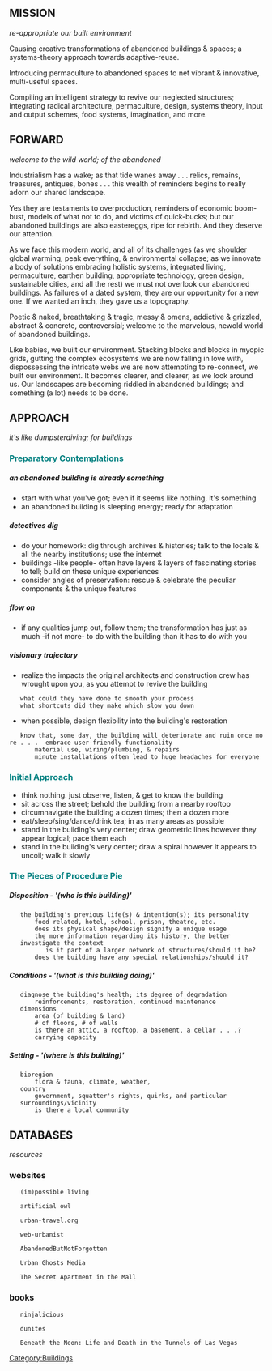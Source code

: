 == '''MISSION''' ==
''re-appropriate our built environment''


Causing creative transformations of abandoned buildings & spaces; a systems-theory approach towards adaptive-reuse.

Introducing permaculture to abandoned spaces to net vibrant & innovative, multi-useful spaces.

Compiling an intelligent strategy to revive our neglected structures; integrating radical architecture, permaculture, design, systems theory, input and output schemes, food systems, imagination, and more. 

== '''FORWARD''' ==
''welcome to the wild world; of the abandoned''


Industrialism has a wake; as that tide wanes away . . . relics, remains, treasures, antiques, bones . . . this wealth of reminders begins to really adorn our shared landscape. 

Yes they are testaments to overproduction, reminders of economic boom-bust, models of what not to do, and victims of quick-bucks; but our abandoned buildings are also eastereggs, ripe for rebirth. And they deserve our attention.

As we face this modern world, and all of its challenges (as we shoulder global warming, peak everything, & environmental collapse; as we innovate a body of solutions embracing holistic systems, integrated living, permaculture, earthen building, appropriate technology, green design, sustainable cities, and all the rest) we must not overlook our abandoned buildings. 
As failures of a dated system, they are our opportunity for a new one.
If we wanted an inch, they gave us a topography.

Poetic & naked, breathtaking & tragic, messy & omens, addictive & grizzled, abstract & concrete, controversial; welcome to the marvelous, newold world of abandoned buildings. 

Like babies, we built our environment. Stacking blocks and blocks in myopic grids, gutting the complex ecosystems we are now falling in love with, dispossessing the intricate webs we are now attempting to re-connect, we built our environment. 
It becomes clearer, and clearer, as we look around us. Our landscapes are becoming riddled in abandoned buildings; and something (a lot) needs to be done.

== '''APPROACH''' ==
''it's like dumpsterdiving; for buildings''


===<font color="teal">Preparatory Contemplations</font>===

=====an abandoned building is already something=====

*start with what you've got; even if it seems like nothing, it's something
*an abandoned building is sleeping energy; ready for adaptation

=====detectives dig=====
*do your homework: dig through archives & histories; talk to the locals 	& all the nearby institutions; use the internet
*buildings -like people- often have layers & layers of fascinating 	stories to tell; build on these unique experiences
*consider angles of preservation: rescue & celebrate the peculiar 	components & the unique features

=====flow on=====
*if any qualities jump out, follow them; the transformation has just as much -if not more- to do with the building than it has to do with you

=====visionary trajectory=====
*realize the impacts the original architects and construction crew has wrought upon you, as you attempt to revive the building
	what could they have done to smooth your process
	what shortcuts did they make which slow you down
*when possible, design flexibility into the building's restoration
	know that, some day, the building will deteriorate and ruin once more . . .  embrace user-friendly functionality
		material use, wiring/plumbing, & repairs 
		minute installations often lead to huge headaches for everyone


===<font color="teal">Initial Approach</font>===

*think nothing. just observe, listen, & get to know the building
*sit across the street; behold the building from a nearby rooftop
*circumnavigate the building a dozen times; then a dozen more
*eat/sleep/sing/dance/drink tea; in as many areas as possible
*stand in the building's very center; draw geometric lines however they appear logical; pace them each
*stand in the building's very center; draw a spiral however it appears to uncoil; walk it slowly


===<font color="teal">The Pieces of Procedure Pie</font>===

=====Disposition - '(who is this building)'===== 
	the building's previous life(s) & intention(s); its personality
		food related, hotel, school, prison, theatre, etc.
		does its physical shape/design signify a unique usage 
		the more information regarding its history, the better
	investigate the context
	       is it part of a larger network of structures/should it be?
		does the building have any special relationships/should it?

=====Conditions - '(what is this building doing)'===== 
	diagnose the building's health; its degree of degradation
		reinforcements, restoration, continued maintenance
	dimensions
		area (of building & land)
		# of floors, # of walls
		is there an attic, a rooftop, a basement, a cellar . . .?
		carrying capacity

=====Setting - '(where is this building)'===== 
	bioregion 
		flora & fauna, climate, weather, 
	country 
		government, squatter's rights, quirks, and particular 
	surroundings/vicinity
		is there a local community


== '''DATABASES''' ==
''resources''


===websites===

	(im)possible living

	artificial owl

	urban-travel.org
	
	web-urbanist

	AbandonedButNotForgotten

	Urban Ghosts Media

	The Secret Apartment in the Mall


===books===

	ninjalicious

	dunites

	Beneath the Neon: Life and Death in the Tunnels of Las Vegas

[[Category:Buildings]]